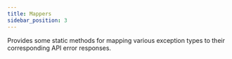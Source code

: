 ```yaml
---
title: Mappers
sidebar_position: 3
---
```


Provides some static methods for mapping various exception types to their corresponding API error responses.

<br />
<br />


<DocCardList />